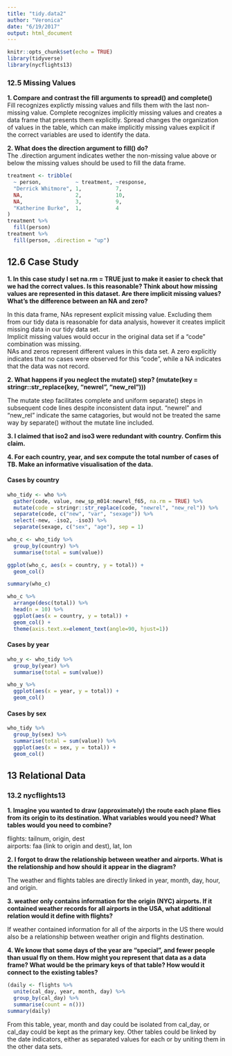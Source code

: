 ```yaml
---
title: "tidy.data2"
author: "Veronica"
date: "6/19/2017"
output: html_document
---
```


```r
knitr::opts_chunk$set(echo = TRUE)
library(tidyverse)
library(nycflights13)
```

### 12.5 Missing Values

**1. Compare and contrast the fill arguments to spread() and complete()**  
Fill recognizes explictly missing values and fills them with the last non-missing value. Complete recognizes implicitly missing values and creates a data frame that presents them explicitly. Spread changes the organization of values in the table, which can make implicitly missing values explicit if the correct variables are used to identify the data. 

**2. What does the direction argument to fill() do?**  
The .direction argument indicates wether the non-missing value above or below the missing values should be used to fill the data frame.  
```r
treatment <- tribble(
  ~ person,           ~ treatment, ~response,
  "Derrick Whitmore", 1,           7,
  NA,                 2,           10,
  NA,                 3,           9,
  "Katherine Burke",  1,           4
)
treatment %>% 
  fill(person)
treatment %>% 
  fill(person, .direction = "up")
```  

## 12.6 Case Study

**1. In this case study I set na.rm = TRUE just to make it easier to check that we had the correct values. Is this reasonable? Think about how missing values are represented in this dataset. Are there implicit missing values? What’s the difference between an NA and zero?**  

In this data frame, NAs represent explicit missing value. Excluding them from our tidy data is reasonable for data analysis, however it creates implicit missing data in our tidy data set.  
Implicit missing values would occur in the original data set if a "code" combination was missing.  
NAs and zeros represent different values in this data set. A zero explicitly indicates that no cases were observed for this "code", while a NA indicates that the data was not record.

**2. What happens if you neglect the mutate() step? (mutate(key = stringr::str_replace(key, "newrel", "new_rel")))**

The mutate step facilitates complete and uniform separate() steps in subsequent code lines despite inconsistent data input. "newrel" and "new_rel" indicate the same catagories, but would not be treated the same way by separate() without the mutate line included. 

**3. I claimed that iso2 and iso3 were redundant with country. Confirm this claim.**


**4. For each country, year, and sex compute the total number of cases of TB. Make an informative visualisation of the data.**  

#### Cases by country  
```r
who_tidy <- who %>%
  gather(code, value, new_sp_m014:newrel_f65, na.rm = TRUE) %>% 
  mutate(code = stringr::str_replace(code, "newrel", "new_rel")) %>%
  separate(code, c("new", "var", "sexage")) %>% 
  select(-new, -iso2, -iso3) %>% 
  separate(sexage, c("sex", "age"), sep = 1)

who_c <- who_tidy %>% 
  group_by(country) %>% 
  summarise(total = sum(value)) 

ggplot(who_c, aes(x = country, y = total)) + 
  geom_col()

summary(who_c)

who_c %>% 
  arrange(desc(total)) %>% 
  head(n = 10) %>% 
  ggplot(aes(x = country, y = total)) + 
  geom_col() +
  theme(axis.text.x=element_text(angle=90, hjust=1))
```

#### Cases by year  
```r
who_y <- who_tidy %>% 
  group_by(year) %>% 
  summarise(total = sum(value)) 

who_y %>%   
  ggplot(aes(x = year, y = total)) + 
  geom_col()
```

#### Cases by sex  
```r
who_tidy %>% 
  group_by(sex) %>% 
  summarise(total = sum(value)) %>% 
  ggplot(aes(x = sex, y = total)) + 
  geom_col()
```

## 13 Relational Data  
### 13.2 nycflights13

**1. Imagine you wanted to draw (approximately) the route each plane flies from its origin to its destination. What variables would you need? What tables would you need to combine?**

flights: tailnum, origin, dest  
airports: faa (link to origin and dest), lat, lon

**2. I forgot to draw the relationship between weather and airports. What is the relationship and how should it appear in the diagram?**

The weather and flights tables are directly linked in year, month, day, hour, and origin. 

**3. weather only contains information for the origin (NYC) airports. If it contained weather records for all airports in the USA, what additional relation would it define with flights?**

If weather contained information for all of the airports in the US there would also be a relationship between weather origin and flights destination.

**4. We know that some days of the year are “special”, and fewer people than usual fly on them. How might you represent that data as a data frame? What would be the primary keys of that table? How would it connect to the existing tables?**

```r
(daily <- flights %>% 
  unite(cal_day, year, month, day) %>%
  group_by(cal_day) %>% 
  summarise(count = n()))
summary(daily)
```

From this table, year, month and day could be isolated from cal_day, or cal_day could be kept as the primary key. Other tables could be linked by the date indicators, either as separated values for each or by uniting them in the other data sets. 